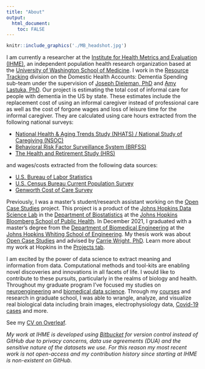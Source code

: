 ```yaml
---
title: "About"
output: 
  html_document:
    toc: FALSE
---
```

```r
knitr::include_graphics('./MB_headshot.jpg')
```
<!-- ![](./MB_headshot.jpg){width=20%} -->

I am currently a researcher at the [Institute for Health Metrics and Evaluation (IHME)](https://www.healthdata.org/), an independent population health research organization based at the [University of Washington School of Medicine](https://www.uwmedicine.org/school-of-medicine). I work in the [Resource Tracking](https://www.healthdata.org/health-financing) division on the Domestic Health Accounts: Dementia Spending sub-team under the supervision of [Joseph Dieleman, PhD](https://www.healthdata.org/about/joseph-dieleman) and [Amy Lastuka, PhD](https://www.linkedin.com/in/amy-lastuka-40b962/). Our project is estimating the total cost of informal care for people with dementia in the US by state. These estimates include the replacement cost of using an informal caregiver instead of professional care as well as the cost of forgone wages and loss of leisure time for the informal caregiver. They are calculated using care hours extracted from the following national surveys:

  - [National Health & Aging Trends Study (NHATS) / National Study of Caregiving (NSOC)](https://www.nhats.org/)
  - [Behavioral Risk Factor Surveillance System (BRFSS)](https://www.cdc.gov/brfss/index.html)
  - [The Health and Retirement Study (HRS)](https://hrs.isr.umich.edu/about)

and wages/costs extracted from the following data sources: 

  - [U.S. Bureau of Labor Statistics](https://www.bls.gov/)
  - [U.S. Census Bureau Current Population Survey](https://www.census.gov/programs-surveys/cps.html)
  - [Genworth Cost of Care Survey](https://www.genworth.com/aging-and-you/finances/cost-of-care.html)

Previously, I was a master's student/research assistant working on the [Open Case Studies](https://www.opencasestudies.org/) project. This project is a product of the [Johns Hopkins Data Science Lab](https://jhudatascience.org/) in the [Department of Biostatistics](https://www.jhsph.edu/departments/biostatistics/) at the [Johns Hopkins Bloomberg School of Public Health](https://www.jhsph.edu/). In December 2021, I graduated with a master's degree from the [Department of Biomedical Engineering](https://www.bme.jhu.edu/) at the [Johns Hopkins Whiting School of Engineering](https://engineering.jhu.edu/). My thesis work was about [Open Case Studies](https://www.opencasestudies.org/) and advised by [Carrie Wright, PhD](https://carriewright11.github.io/). Learn more about my work at Hopkins in the [Projects tab](./projects.html).

I am excited by the power of data science to extract meaning and information from data. Computational methods and tool-kits are enabling novel discoveries and innovations in all facets of life. I would like to contribute to these pursuits, particularly in the realms of biology and health. Throughout my graduate program I've focused my studies on [neuroengineering](https://www.bme.jhu.edu/research/research-areas/neuroengineering/) and [biomedical data science](https://www.bme.jhu.edu/research/research-areas/biomedical-data-science/). Through my [courses](./coursesskills.html) and research in graduate school, I was able to wrangle, analyze, and visualize real biological data including brain images, electrophysiology data, [Covid-19 cases](https://mbreshock.shinyapps.io/covid_dashboard/) and more. \  

See my [CV on Overleaf](https://www.overleaf.com/read/ysmpjzgfcxxk).

*My work at IHME is developed using [Bitbucket](https://bitbucket.org/product) for version control instead of GitHub due to privacy concerns, data use agreements (DUA) and the sensitive nature of the datasets we use. For this reason my most recent work is not open-access and my contribution history since starting at IHME is non-existent on GitHub.*

<!---<center>--->
<!---![](https://ghchart.rshah.org/mbreshock){width=500px}--->
<!---</center>--->
